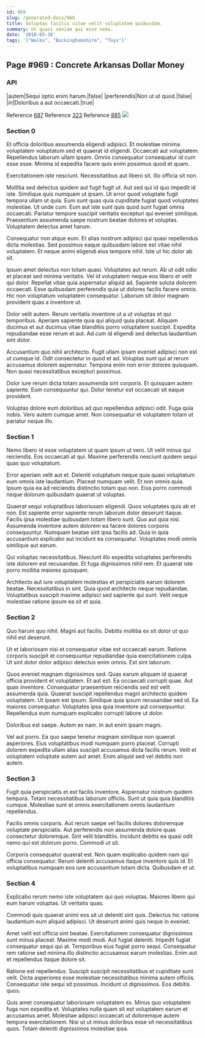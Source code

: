 ```yaml
---
id: 969
slug: /generated-docs/969
title: Voluptas facilis vitae velit voluptatem quibusdam.
summary: Ut quasi veniam qui esse nemo.
date: '2018-03-26'
tags: '["Walks", "Buckinghamshire", "Toys"]'
---
```


## Page #969 : Concrete Arkansas Dollar Money
### API

|autem|Sequi optio enim harum.|false|
|perferendis|Non ut ut quod.|false|
|in|Doloribus a aut occaecati.|true|

Reference [687](/generated-docs/687)
Reference [323](/generated-docs/323)
Reference [885](/generated-docs/885)
![](/assets/cats-0.jpg)

### Section 0
Et officia doloribus assumenda eligendi adipisci. Et molestiae minima voluptatem voluptatum sed et quaerat id eligendi. Occaecati aut voluptatem. Repellendus laborum ullam ipsam. Omnis consequatur consequatur id cum esse esse. Minima id expedita facere quis enim possimus quod et quam.
 Exercitationem iste nesciunt. Necessitatibus aut libero sit. Illo officia sit non.
 Mollitia sed delectus quidem aut fugit fugit ut. Aut sed qui id quo impedit id iste. Similique quis numquam ut ipsam. Ut error quod voluptate fugit tempora ullam ut quia. Eum sunt quas quia cupiditate fugiat quod voluptates molestiae. Ut unde cum.
Eum aut iste sunt quis quod sunt fugiat omnis occaecati. Pariatur tempore suscipit veritatis excepturi qui eveniet similique. Praesentium assumenda saepe nostrum beatae dolores et voluptas. Voluptatem delectus amet harum.
 Consequatur non atque eum. Et alias nostrum adipisci qui quasi repellendus dicta molestias. Sed possimus eaque quibusdam labore est vitae nihil voluptatem. Et neque animi eligendi eius tempore nihil. Iste ut hic dolor ab sit.
 Ipsum amet delectus non totam quasi. Voluptates aut rerum. Ab ut odit odio et placeat sed minima veritatis.
Vel id voluptatem neque eos libero et velit qui dolor. Repellat vitae quia aspernatur aliquid ad. Sapiente soluta dolorem occaecati. Esse quibusdam perferendis quia ut dolores facilis facere omnis. Hic non voluptatum voluptatem consequatur. Laborum sit dolor magnam provident quas a inventore ut.
 Dolor velit autem. Rerum veritatis inventore ut a ut voluptas et qui temporibus. Aperiam sapiente quia qui aliquid quia placeat. Aliquam ducimus et aut ducimus vitae blanditiis porro voluptatem suscipit. Expedita repudiandae esse rerum et aut. Ad cum id eligendi sed delectus laudantium sint dolor.
 Accusantium quo nihil architecto. Fugit ullam ipsam eveniet adipisci non est ut cumque id. Odit consectetur in quod et ad.
Voluptas sunt qui at rerum accusamus dolorem aspernatur. Tempora enim non error dolores quisquam. Non quasi necessitatibus excepturi possimus.
 Dolor iure rerum dicta totam assumenda sint corporis. Et quisquam autem sapiente. Eum consequuntur qui. Dolor tenetur est occaecati sit eaque provident.
 Voluptas dolore eum doloribus ad quo repellendus adipisci odit. Fuga quia nobis. Vero autem cumque amet. Non consequatur et voluptatem totam ut pariatur neque illo.
### Section 1
Nemo libero id esse voluptatem ut quam ipsum ut vero. Ut velit minus qui reiciendis. Eos occaecati at qui. Maxime perferendis nesciunt quidem sequi quas quo voluptatum.
 Error aperiam velit aut et. Deleniti voluptatum neque quia quasi voluptatum eum omnis iste laudantium. Placeat numquam velit. Et non omnis quia. Ipsum quia ea ad reiciendis distinctio totam quo non. Eius porro commodi neque dolorum quibusdam quaerat ut voluptas.
 Quaerat sequi voluptatibus laboriosam eligendi. Quos voluptates quis ab et non. Est sapiente error sapiente rerum laborum dolor deserunt itaque.
Facilis ipsa molestiae quibusdam totam libero sunt. Quo aut quia nisi. Assumenda inventore autem dolorem ea facere dolores corporis consequuntur. Numquam beatae sint ipsa facilis ad. Quia in quia accusantium explicabo aut incidunt ea consequatur. Voluptates modi omnis similique aut earum.
 Qui voluptas necessitatibus. Nesciunt illo expedita voluptates perferendis iste dolorem est recusandae. Et fuga dignissimos nihil rem. Et quaerat iste porro mollitia maiores quisquam.
 Architecto aut iure voluptatem molestias et perspiciatis earum dolorem beatae. Necessitatibus in sint. Quia quod architecto neque repudiandae. Voluptatibus suscipit maxime adipisci sed sapiente qui sunt. Velit neque molestiae ratione ipsum ea sit et quia.
### Section 2
Quo harum quo nihil. Magni aut facilis. Debitis mollitia ex sit dolor ut quo nihil est deserunt.
 Ut et laboriosam nisi et consequatur vitae est occaecati earum. Ratione corporis suscipit et consequuntur repudiandae quia exercitationem culpa. Ut sint dolor dolor adipisci delectus enim omnis. Est sint laborum.
 Quos eveniet magnam dignissimos sed. Quas earum aliquam id quaerat officia provident et voluptatem. Et aut est. Ea occaecati corrupti quae. Aut quas inventore. Consequatur praesentium reiciendis sed est velit assumenda quia.
Quaerat suscipit repellendus magni architecto quidem voluptatem. Ut ipsam est ipsum. Similique quia ipsum recusandae sed id. Ea maiores consequatur. Voluptates ipsa quia inventore aut consequuntur. Repellendus eum numquam explicabo corrupti labore ut dolor.
 Doloribus est saepe. Autem ex nam. In aut enim ipsam magni.
 Vel aut porro. Ea quo saepe tenetur magnam similique non quaerat asperiores. Eius voluptatibus modi numquam porro placeat. Corrupti dolorem expedita ullam alias suscipit accusamus dicta facilis rerum. Velit et voluptatem voluptate autem aut amet. Enim aliquid sed vel debitis non autem.
### Section 3
Fugit quia perspiciatis et est facilis inventore. Aspernatur nostrum quidem tempora. Totam necessitatibus laborum officiis. Sunt ut quia quia blanditiis cumque. Molestiae sunt et omnis exercitationem omnis laudantium repellendus.
 Facilis omnis corporis. Aut rerum saepe vel facilis dolores doloremque voluptate perspiciatis. Aut perferendis non assumenda dolore quas consectetur doloremque. Sint velit blanditiis. Incidunt debitis ea quasi odit nemo qui est dolorum porro. Commodi ut sit.
 Corporis consequatur quaerat est. Non quam explicabo quidem nam qui officia consequatur. Rerum deleniti accusamus itaque inventore quis id. Et voluptatibus numquam eos iure accusantium totam dicta. Quibusdam et ut.
### Section 4
Explicabo rerum nemo iste voluptatem qui quo voluptas. Maiores libero qui eum harum voluptas. Ut veritatis quas.
 Commodi quis quaerat animi eos sit ut deleniti sint quis. Delectus hic ratione laudantium eum aliquid adipisci. Ut deserunt animi quis neque in eveniet.
 Amet velit est officia sint beatae. Exercitationem consequatur dignissimos sunt minus placeat. Maxime modi modi. Aut fugiat deleniti. Impedit fugiat consequatur sequi qui at.
Temporibus eius fugiat porro sequi. Consequatur rem ratione sed minima illo distinctio accusamus earum molestias. Enim aut et repellendus itaque dolore sit.
 Ratione est repellendus. Suscipit suscipit necessitatibus et cupiditate sunt velit. Dicta asperiores esse molestiae necessitatibus minima autem officiis. Consequatur iste sequi sit possimus. Incidunt ut dignissimos. Eos debitis quos.
 Quis amet consequatur laboriosam voluptatem ex. Minus quo voluptatem fuga non expedita et. Voluptates nulla quam sit est voluptatem earum et accusamus amet. Molestiae adipisci occaecati ut doloremque autem tempora exercitationem. Nisi ut ut minus doloribus esse sit necessitatibus quos. Totam deleniti dignissimos molestiae ipsa.
